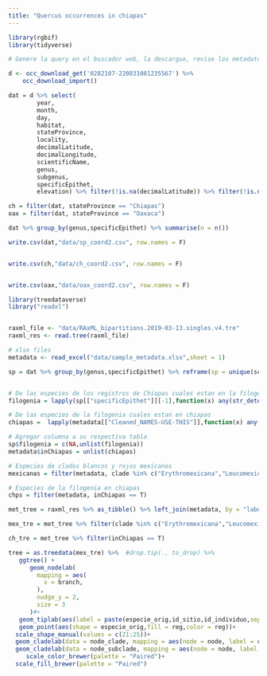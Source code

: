 ```yaml
---
title: "Quercus occurrences in chiapas"
---
```



```r
library(rgbif)
library(tidyverse)

# Genere la query en el buscador web, la descargue, revise los metadatos y encontre el numero para importar la descarga. Se puede hacer todo desde R pero no supe por que los resultados cambiaban mucho (numero de registros)

d <- occ_download_get('0282107-220831081235567') %>%
    occ_download_import()

dat = d %>% select(
        year,
        month,
        day,
        habitat,
        stateProvince,
        locality,
        decimalLatitude,
        decimalLongitude,
        scientificName,
        genus,
        subgenus,
        specificEpithet,
        elevation) %>% filter(!is.na(decimalLatitude)) %>% filter(!is.na(specificEpithet))

ch = filter(dat, stateProvince == "Chiapas")
oax = filter(dat, stateProvince == "Oaxaca")

dat %>% group_by(genus,specificEpithet) %>% summarise(n = n())

write.csv(dat,"data/sp_coord2.csv", row.names = F)


write.csv(ch,"data/ch_coord2.csv", row.names = F)


write.csv(oax,"data/oax_coord2.csv", row.names = F)

```



```r

library(treedataverse)
library("readxl")


raxml_file <- "data/RAxML_bipartitions.2019-03-13.singles.v4.tre"
raxml_res <- read.tree(raxml_file)

# xlsx files
metadata <- read_excel("data/sample_metadata.xlsx",sheet = 1)


```



```r
sp = dat %>% group_by(genus,specificEpithet) %>% reframe(sp = unique(scientificName)) %>% mutate(sp2 = paste(genus, specificEpithet))


# De las especies de los registros de Chiapas cuales estan en la filogenia 
filogenia = lapply(sp[["specificEpithet"]][-1],function(x) any(str_detect(metadata$`Cleaned_NAMES-USE-THIS`,x),na.rm = T))

# De las especies de la filogenia cuales estan en chiapas
chiapas =  lapply(metadata[["Cleaned_NAMES-USE-THIS"]],function(x) any(str_detect(sp$sp2[-1],x),na.rm = T))

# Agregar columna a su respectiva tabla 
sp$filogenia = c(NA,unlist(filogenia))
metadata$inChiapas = unlist(chiapas)

# Especies de clados blancos y rojos mexicanos 
mexicanas = filter(metadata, clade %in% c("Erythromexicana","Leucomexicana"))

# Especies de la filogenia en chiapas 
chps = filter(metadata, inChiapas == T)

```



```r
met_tree = raxml_res %>% as_tibble() %>% left_join(metadata, by = "label") 

mex_tre = met_tree %>% filter(clade %in% c("Erythromexicana","Leucomexicana")) 

ch_tre = met_tree %>% filter(inChiapas == T) 

```


```r
tree = as.treedata(mex_tre) %>%  #drop.tip(., to_drop) %>% 
   ggtree() +
      geom_nodelab(
        mapping = aes(
          x = branch,
        ),
        nudge_y = 2,
        size = 3
      )#+
   geom_tiplab(aes(label = paste(especie_orig,id_sitio,id_individuo,sep = "|")), size = 1)+
   geom_point(aes(shape = especie_orig,fill = reg,color = reg))+
  scale_shape_manual(values = c(21:25))+
  geom_cladelab(data = node_clade, mapping = aes(node = node, label = clade, offset = offset),angle=90)+
  geom_cladelab(data = node_subclade, mapping = aes(node = node, label = subclade, offset = offset),align = T)+
     scale_color_brewer(palette = "Paired")+
  scale_fill_brewer(palette = "Paired")
```
